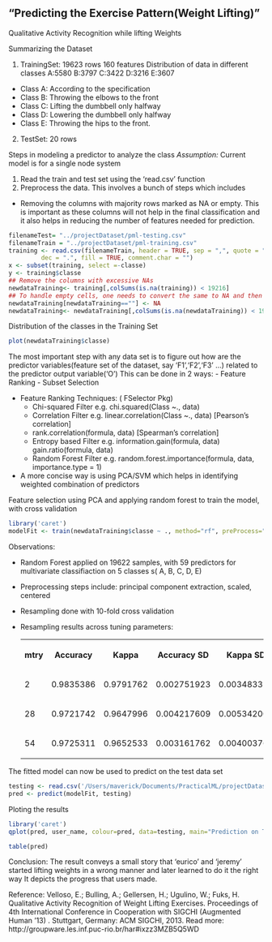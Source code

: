 "Predicting the Exercise Pattern(Weight Lifting)"
-----------------------------------------------------
Qualitative Activity Recognition while lifting Weights

Summarizing the Dataset 

1. TrainingSet:
  19623 rows
  160 features
  Distribution of data in different classes
  A:5580 B:3797 C:3422 D:3216 E:3607
  + Class A: According to the specification
  + Class B: Throwing the elbows to the front 
  + Class C: Lifting the dumbbell only halfway
  + Class D: Lowering the dumbbell only halfway 
  + Class E: Throwing the hips to the front.
2. TestSet:
20 rows

Steps in modeling a predictor to analyze the class
*Assumption:* Current model is for a single node system

1. Read the train and test set using the 'read.csv' function
2. Preprocess the data. This involves a bunch of steps which includes
  - Removing the columns with majority rows marked as NA or empty.
  This is important as these columns will not help in the final classification and it
  also helps in reducing the number of features needed for prediction.

```r
filenameTest= "../projectDataset/pml-testing.csv"
filenameTrain = "../projectDataset/pml-training.csv"
training <- read.csv(filenameTrain, header = TRUE, sep = ",", quote = "\"",
         dec = ".", fill = TRUE, comment.char = "")
x <- subset(training, select =-classe)
y <- training$classe
## Remove the columns with excessive NAs
newdataTraining<- training[,colSums(is.na(training)) < 19216]
## To handle empty cells, one needs to convert the same to NA and then use the above technique again
newdataTraining[newdataTraining==""] <- NA
newdataTraining<- newdataTraining[,colSums(is.na(newdataTraining)) < 19216]
```
Distribution of the classes in the Training Set
```r
plot(newdataTraining$classe)
```

The most important step with any data set is to figure out how are the predictor variables(feature set of the dataset, say 'F1','F2','F3' ...) related to the predictor output variable('O')  This can be done in 2 ways:
 - Feature Ranking
 - Subset Selection
 
 - Feature Ranking Techniques: ( FSelector Pkg)
  <ul><li>Chi-squared Filter  e.g. chi.squared(Class ~., data)</li>
  <li>Correlation Filter  e.g. linear.correlation(Class ~., data) [Pearson's correlation]</li>
  <li>rank.correlation(formula, data) [Spearman's correlation]</li>
  <li>Entropy based Filter e.g. information.gain(formula, data)  gain.ratio(formula, data)
  <li>Random Forest Filter  e.g. random.forest.importance(formula, data, importance.type = 1)</li></ul>
  <li>
  A more concise way is using PCA/SVM which helps in identifying weighted combination of predictors<br>

Feature selection using PCA and applying random forest to train the model, with cross validation
```r
library('caret')
modelFit <- train(newdataTraining$classe ~ ., method="rf", preProcess="pca", trControl = trainControl(method = "cv"), data=newdataTraining)
```

Observations:

  - Random Forest applied on 19622 samples, with 59 predictors for multivariate
    classifiaction on 5 classes s( A, B, C, D, E)
    
  - Preprocessing steps include: principal component extraction, scaled, centered
  
  - Resampling done with 10-fold cross validation
  
  - Resampling results across tuning parameters:
  <table>
  <TR><th>mtry</th><th>Accuracy</th><th>Kappa</th><th>Accuracy SD</th><th>Kappa SD</th>
  <TR><td>2</td><td>0.9835386</td><td>0.9791762</td><td>0.002751923</td><td>0.003483329 
  </td></TR>
  <TR><td>28</td><td>0.9721742</td><td>0.9647996</td><td>0.004217609</td><td>0.00534200
  </td></TR>
  <TR><td>54</td><td>0.9725311</td><td>0.9652533</td><td>0.003161762</td><td>0.004003768 
  </td></TR>
  </table></p>
  
The fitted model can now be used to predict on the test data set
```r
testing <- read.csv('/Users/maverick/Documents/PracticalML/projectDataset/pml-testing.csv', header = TRUE, sep = ",", quote = "\"",dec = ".", fill = TRUE, comment.char = "")
pred <- predict(modelFit, testing)
```
Ploting the results
```r
library('caret')
qplot(pred, user_name, colour=pred, data=testing, main="Prediction on TestData", xlab="Methods of Wt. Lifting", ylab="Users")
```
```r
table(pred)
```

Conclusion:
The result conveys a small story that 'eurico' and 'jeremy' started lifting weights in a wrong manner and later learned to do it the right way
It depicts the progress that users made.

Reference:
Velloso, E.; Bulling, A.; Gellersen, H.; Ugulino, W.; Fuks, H. Qualitative Activity Recognition of Weight Lifting Exercises. Proceedings of 4th International Conference in Cooperation with SIGCHI (Augmented Human '13) . Stuttgart, Germany: ACM SIGCHI, 2013.
Read more: http://groupware.les.inf.puc-rio.br/har#ixzz3MZB5Q5WD

